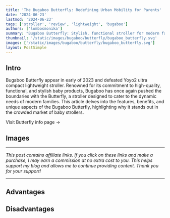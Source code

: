 ```yaml
---
title: 'The Bugaboo Butterfly: Redefining Urban Mobility for Parents'
date: '2024-06-23'
lastmod: '2024-06-23'
tags: ['stroller', 'review', 'lightweight', 'bugaboo']
authors: ['lombosmonika']
summary: "Bugaboo Butterfly: Stylish, functional stroller for modern families' dynamic needs."
thumbnail: '/static/images/bugaboo/butterfly/bugaboo_butterfly.svg'
images: ['/static/images/bugaboo/butterfly/bugaboo_butterfly.svg']
layout: PostSimple
---
```


## Intro

Bugaboo Butterfly appear in early of 2023 and defeated Yoyo2 ultra compact lightweight stroller. 
Renowned for its commitment to high-quality, functional, and stylish baby products, Bugaboo has once again pushed the boundaries with the Butterfly, a stroller designed to cater to the dynamic needs of modern families. This article delves into the features, benefits, and unique aspects of the Bugaboo Butterfly, highlighting why it stands out in the crowded market of baby strollers.


<div className="pt-4 xl:pt-8">
    <Link
        href={'https://www.strollerina.com/en/strollers/bugaboo/butterfly-7002'}
        className="text-primary hover:brightness-125 dark:hover:brightness-125"
        aria-label={'Butterfly info page'}
    >
        Visit Butterfly info page  &rarr;
    </Link>
</div>


<div className="invisible !h-0">

## Images

</div>

<BlogCarousel
    title="Images"
    id="butterfly-7002"
/>

---

*This post contains affiliate links. If you click on these links and make a purchase, I may earn a commission at no extra cost to you. This helps support my blog and allows me to continue providing content. Thank you for your support!*

---




## Advantages

<div className="gap-4 grid grid-cols-1 sm:grid-cols-2 md:grid-cols-3 lg:grid-cols-3 xl:grid-cols-3">
<Card
    title="Extra backrest height"
    imgSrc="https://imagedelivery.net/Y7hTskBCKV5kRi-34nHOOg/1c714841-7411-4c70-e6ce-8c8024458600/public"
    description="With its 63 cm height, this stroller wins the competition regarding seat height. It's quite a choice for tall toddlers."
/>


<Card
    title="Folds with one hand automatically"
    imgSrc="https://imagedelivery.net/Y7hTskBCKV5kRi-34nHOOg/71b224fc-b326-4103-548f-8ecc1bed6700/public"
    description="This stroller fold itself within 1 second! [image source: bugaboo.com]"
/>


<Card
    title="4-year warranty"
    imgSrc="https://imagedelivery.net/Y7hTskBCKV5kRi-34nHOOg/47d768a5-02fd-4500-8714-25caf6e0cf00/public"
    description="Bugaboo provides 4-year warranty. It's much better compared to Cybex 2-year warranty."
/>


<Card
    title="Travel System"
    imgSrc="https://imagedelivery.net/Y7hTskBCKV5kRi-34nHOOg/0502b328-25e1-4e80-6c74-53f01bcddb00/public"
    description="With a car seat adapter, it can be a travel system as well to ease your travels with cars."
/>

<Card
    title="Lightweight"
    imgSrc="https://imagedelivery.net/Y7hTskBCKV5kRi-34nHOOg/d6603e99-b628-4c78-a96b-cd52825f7600/public"
    description="It's only 7.3 kg, so it's much lighter, then the others in this category."
/>

<Card
    title="Ecofriendly"
    imgSrc="https://imagedelivery.net/Y7hTskBCKV5kRi-34nHOOg/e205c9fe-687d-49e8-fd7e-e4a278879e00/public"
    description=" Bugaboo is trying to go green with their strollers materials. "
/>

<Card
    title="Basket capacity "
    imgSrc="https://imagedelivery.net/Y7hTskBCKV5kRi-34nHOOg/403bb6e8-e668-47ea-3a7a-fbcc18221500/public"
    description="Usually lightweight strollers has a tiny basket with 2 or 3 kg storage capacity. Butterfly can store even 8 kg"
/>

</div>




## Disadvantages

<div className="gap-4 grid grid-cols-1 sm:grid-cols-2 md:grid-cols-3 lg:grid-cols-3 xl:grid-cols-3">

<Card
    title="Bumper bar not included, need to buy separately"
    imgSrc="https://imagedelivery.net/Y7hTskBCKV5kRi-34nHOOg/000e2938-0bb2-4763-47a0-930a1b507e00/public"
    description="With its 63 cm height, this stroller wins the competition regarding seat height. It's quite a choice for tall toddlers."
/>

<Card
    title="Wheel size"
    imgSrc="https://imagedelivery.net/Y7hTskBCKV5kRi-34nHOOg/1b63c7a4-8d6c-4f1c-f612-9025fcdbd400/public"
    description="While it's a cool stroller, de wheels are tiny, so probably you will have some difficulties with bigger potholes or terrains. [image source: bugaboo.com]"
/>


<Card
    title="No full-recline"
    imgSrc="https://imagedelivery.net/Y7hTskBCKV5kRi-34nHOOg/6b2808c5-85f3-466c-84e7-1c8c32da1a00/public"
    description="Butterfly seat cannot be lie-flat unfortunately."
/>


<Card
    title="No straight back"
    imgSrc="https://imagedelivery.net/Y7hTskBCKV5kRi-34nHOOg/b3761b6b-2dce-4b17-e746-b5da5fce7600/public"
    description="Butterfly seat cannot be configured to provide straight sit up for your toddler. There are kids who cannot stand strollers with this issue. "
/>


</div>



<div className="my-6">
    <YouTube youTubeId="SkC2-BXKBPI?si=TocZTz9PFOBqM3_4" />
</div>